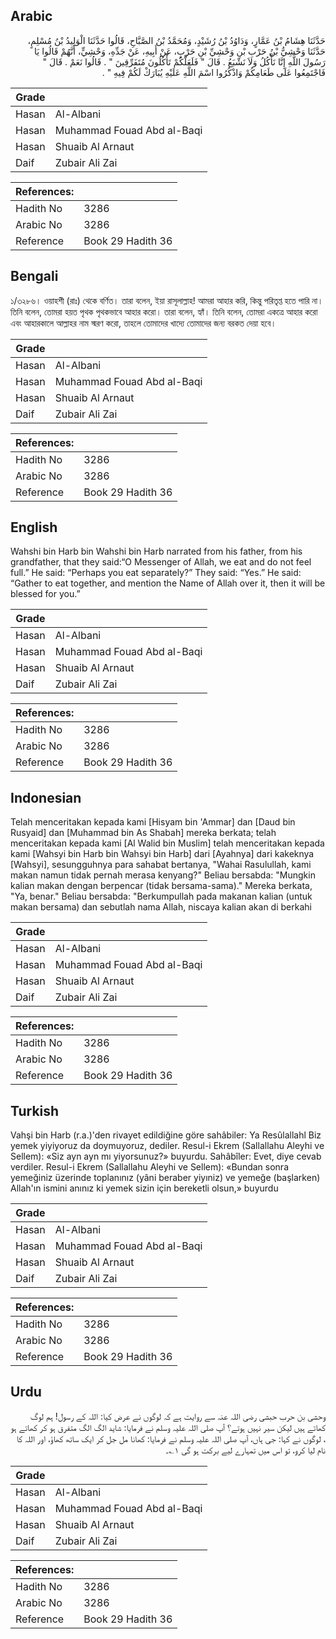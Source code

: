 ## Arabic


<div dir="rtl" lang="ar" style={{fontSize:'larger',backgroundColor:'#f8f9fa',padding:20}}>
حَدَّثَنَا هِشَامُ بْنُ عَمَّارٍ، وَدَاوُدُ بْنُ رُشَيْدٍ، وَمُحَمَّدُ بْنُ الصَّبَّاحِ، قَالُوا حَدَّثَنَا الْوَلِيدُ بْنُ مُسْلِمٍ، حَدَّثَنَا وَحْشِيُّ بْنُ حَرْبِ بْنِ وَحْشِيِّ بْنِ حَرْبٍ، عَنْ أَبِيهِ، عَنْ جَدِّهِ، وَحْشِيٍّ، أَنَّهُمْ قَالُوا يَا رَسُولَ اللَّهِ إِنَّا نَأْكُلُ وَلاَ نَشْبَعُ ‏.‏ قَالَ ‏"‏ فَلَعَلَّكُمْ تَأْكُلُونَ مُتَفَرِّقِينَ ‏"‏ ‏.‏ قَالُوا نَعَمْ ‏.‏ قَالَ ‏"‏ فَاجْتَمِعُوا عَلَى طَعَامِكُمْ وَاذْكُرُوا اسْمَ اللَّهِ عَلَيْهِ يُبَارَكْ لَكُمْ فِيهِ ‏"‏ ‏.‏
</div>
<div style={{backgroundColor:'#f8f9fa',padding:20, marginBottom: 10}}><table> <thead> <tr> <th>Grade</th> <th></th> </tr> </thead> <tbody> <tr><td>Hasan</td><td>Al-Albani</td></tr><tr><td>Hasan</td><td>Muhammad Fouad Abd al-Baqi</td></tr><tr><td>Hasan</td><td>Shuaib Al Arnaut</td></tr><tr><td>Daif</td><td>Zubair Ali Zai</td></tr></tbody></table><table> <thead> <tr> <th>References:</th> <th></th> </tr> </thead> <tbody><tr><td>Hadith No</td><td>3286</td></tr><tr><td>Arabic No</td><td>3286</td></tr><tr><td>Reference</td><td>Book 29 Hadith 36</td></tr></tbody></table></div>

## Bengali


<div dir="ltr" lang="bn" style={{fontSize:'larger',backgroundColor:'#f8f9fa',padding:20}}>
১/৩২৮৬। ওয়াহশী (রাঃ) থেকে বর্ণিত। তারা বলেন, ইয়া রাসূলাল্লাহ! আমরা আহার করি, কিন্তু পরিতৃপ্ত হতে পারি না। তিনি বলেন, তোমরা হয়ত পৃথক পৃথকভাবে আহার করো। তারা বলেন, হ্যাঁ। তিনি বলেন, তোমরা একত্রে আহার করো এবং আহারকালে আল্লাহর নাম স্মরণ করো, তাহলে তোমাদের খাদ্যে তোমাদের জন্য বরকত দেয়া হবে।
</div>
<div style={{backgroundColor:'#f8f9fa',padding:20, marginBottom: 10}}><table> <thead> <tr> <th>Grade</th> <th></th> </tr> </thead> <tbody> <tr><td>Hasan</td><td>Al-Albani</td></tr><tr><td>Hasan</td><td>Muhammad Fouad Abd al-Baqi</td></tr><tr><td>Hasan</td><td>Shuaib Al Arnaut</td></tr><tr><td>Daif</td><td>Zubair Ali Zai</td></tr></tbody></table><table> <thead> <tr> <th>References:</th> <th></th> </tr> </thead> <tbody><tr><td>Hadith No</td><td>3286</td></tr><tr><td>Arabic No</td><td>3286</td></tr><tr><td>Reference</td><td>Book 29 Hadith 36</td></tr></tbody></table></div>

## English


<div dir="ltr" lang="en" style={{fontSize:'larger',backgroundColor:'#f8f9fa',padding:20}}>
Wahshi bin Harb bin Wahshi bin Harb narrated from his father, from his grandfather, that they said:“O Messenger of Allah, we eat and do not feel full.” He said: “Perhaps you eat separately?” They said: “Yes.” He said: “Gather to eat together, and mention the Name of Allah over it, then it will be blessed for you.”
</div>
<div style={{backgroundColor:'#f8f9fa',padding:20, marginBottom: 10}}><table> <thead> <tr> <th>Grade</th> <th></th> </tr> </thead> <tbody> <tr><td>Hasan</td><td>Al-Albani</td></tr><tr><td>Hasan</td><td>Muhammad Fouad Abd al-Baqi</td></tr><tr><td>Hasan</td><td>Shuaib Al Arnaut</td></tr><tr><td>Daif</td><td>Zubair Ali Zai</td></tr></tbody></table><table> <thead> <tr> <th>References:</th> <th></th> </tr> </thead> <tbody><tr><td>Hadith No</td><td>3286</td></tr><tr><td>Arabic No</td><td>3286</td></tr><tr><td>Reference</td><td>Book 29 Hadith 36</td></tr></tbody></table></div>

## Indonesian


<div dir="ltr" lang="id" style={{fontSize:'larger',backgroundColor:'#f8f9fa',padding:20}}>
Telah menceritakan kepada kami [Hisyam bin 'Ammar] dan [Daud bin Rusyaid] dan [Muhammad bin As Shabah] mereka berkata; telah menceritakan kepada kami [Al Walid bin Muslim] telah menceritakan kepada kami [Wahsyi bin Harb bin Wahsyi bin Harb] dari [Ayahnya] dari kakeknya [Wahsyi], sesungguhnya para sahabat bertanya, "Wahai Rasulullah, kami makan namun tidak pernah merasa kenyang?" Beliau bersabda: "Mungkin kalian makan dengan berpencar (tidak bersama-sama)." Mereka berkata, "Ya, benar." Beliau bersabda: "Berkumpullah pada makanan kalian (untuk makan bersama) dan sebutlah nama Allah, niscaya kalian akan di berkahi
</div>
<div style={{backgroundColor:'#f8f9fa',padding:20, marginBottom: 10}}><table> <thead> <tr> <th>Grade</th> <th></th> </tr> </thead> <tbody> <tr><td>Hasan</td><td>Al-Albani</td></tr><tr><td>Hasan</td><td>Muhammad Fouad Abd al-Baqi</td></tr><tr><td>Hasan</td><td>Shuaib Al Arnaut</td></tr><tr><td>Daif</td><td>Zubair Ali Zai</td></tr></tbody></table><table> <thead> <tr> <th>References:</th> <th></th> </tr> </thead> <tbody><tr><td>Hadith No</td><td>3286</td></tr><tr><td>Arabic No</td><td>3286</td></tr><tr><td>Reference</td><td>Book 29 Hadith 36</td></tr></tbody></table></div>

## Turkish


<div dir="ltr" lang="tr" style={{fontSize:'larger',backgroundColor:'#f8f9fa',padding:20}}>
Vahşi bin Harb (r.a.)'den rivayet edildiğine göre sahâbiler: Ya Resûlallahl Biz yemek yiyiyoruz da doymuyoruz, dediler. Resul-i Ekrem (Sallallahu Aleyhi ve Sellem): «Siz ayn ayn mı yiyorsunuz?» buyurdu. Sahâbîler: Evet, diye cevab verdiler. Resul-i Ekrem (Sallallahu Aleyhi ve Sellem): «Bundan sonra yemeğiniz üzerinde toplanınız (yâni beraber yiyıniz) ve yemeğe (başlarken) Allah'ın ismini anınız ki yemek sizin için bereketli olsun,» buyurdu
</div>
<div style={{backgroundColor:'#f8f9fa',padding:20, marginBottom: 10}}><table> <thead> <tr> <th>Grade</th> <th></th> </tr> </thead> <tbody> <tr><td>Hasan</td><td>Al-Albani</td></tr><tr><td>Hasan</td><td>Muhammad Fouad Abd al-Baqi</td></tr><tr><td>Hasan</td><td>Shuaib Al Arnaut</td></tr><tr><td>Daif</td><td>Zubair Ali Zai</td></tr></tbody></table><table> <thead> <tr> <th>References:</th> <th></th> </tr> </thead> <tbody><tr><td>Hadith No</td><td>3286</td></tr><tr><td>Arabic No</td><td>3286</td></tr><tr><td>Reference</td><td>Book 29 Hadith 36</td></tr></tbody></table></div>

## Urdu


<div dir="rtl" lang="ur" style={{fontSize:'larger',backgroundColor:'#f8f9fa',padding:20}}>
وحشی بن حرب حبشی رضی اللہ عنہ سے روایت ہے کہ لوگوں نے عرض کیا: اللہ کے رسول! ہم لوگ کھاتے ہیں لیکن سیر نہیں ہوتے؟ آپ صلی اللہ علیہ وسلم نے فرمایا: شاید الگ الگ متفرق ہو کر کھاتے ہو ، لوگوں نے کہا: جی ہاں، آپ صلی اللہ علیہ وسلم نے فرمایا: کھانا مل جل کر ایک ساتھ کھاؤ، اور اللہ کا نام لیا کرو، تو اس میں تمہارے لیے برکت ہو گی ۱؎۔
</div>
<div style={{backgroundColor:'#f8f9fa',padding:20, marginBottom: 10}}><table> <thead> <tr> <th>Grade</th> <th></th> </tr> </thead> <tbody> <tr><td>Hasan</td><td>Al-Albani</td></tr><tr><td>Hasan</td><td>Muhammad Fouad Abd al-Baqi</td></tr><tr><td>Hasan</td><td>Shuaib Al Arnaut</td></tr><tr><td>Daif</td><td>Zubair Ali Zai</td></tr></tbody></table><table> <thead> <tr> <th>References:</th> <th></th> </tr> </thead> <tbody><tr><td>Hadith No</td><td>3286</td></tr><tr><td>Arabic No</td><td>3286</td></tr><tr><td>Reference</td><td>Book 29 Hadith 36</td></tr></tbody></table></div>